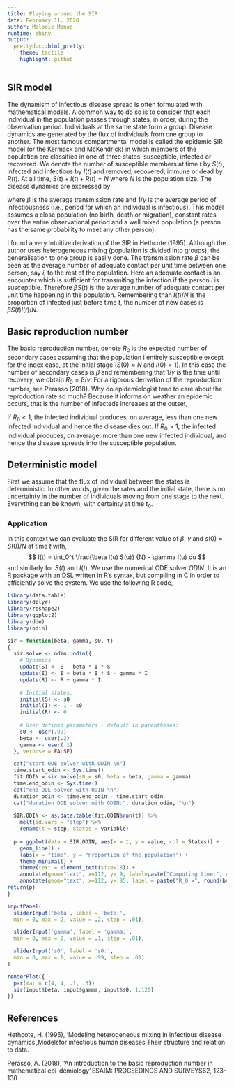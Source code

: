 ```yaml
---
title: Playing around the SIR
date: February 11, 2020
author: Melodie Monod
runtime: shiny 
output: 
  prettydoc::html_pretty:
    theme: tactile
    highlight: github
---
```


## SIR model
The dynamism of infectious disease spread is often formulated with mathematical models. A common way to do so is to consider that each individual in the population passes through states, in order, during the observation period. Individuals at the same state form a group. Disease dynamics are generated by the flux of individuals from one group to another. The most famous compartmental model is called the epidemic SIR model (or the Kermack and McKendrick) in which members of the population are classified in one of three states: susceptible, infected or recovered. We denote the number of susceptible members at time $t$ by $S(t)$, infected and infectious by $I(t)$ and removed, recovered, immune or dead by $R(t)$. At all time, $S(t)+I(t)+R(t) = N$ where $N$ is the population size. The disease dynamics are expressed by
\begin{aligned} 
  \frac{dS(t)}{dt} &= - \frac{\beta I(t) S(t)} {N}, \\
  \frac{dI(t)}{dt} &= \frac{\beta I(t) S(t)} {N} - \gamma I(t), \\
  \frac{dR(t)}{dt} &= \frac{\beta I(t) S(t)} {N}.
\end{aligned} 
where $\beta$ is the average transmission rate and $1/\gamma$ is the average period of infectiousness (i.e., period for which an individual is infectious). This model assumes a close population (no birth, death or migration), constant rates over the entire observational period and a well mixed population (a person has the same probability to meet any other person).

I found a very intuitive derivation of the SIR in Hethcote (1995). Although the author uses heterogeneous mixing (population is divided into groups), the generalisation to one group is easily done.
The transmission rate $\beta$ can be seen as the average number of adequate contact per unit time between one person, say $i$, to the rest of the population. Here an adequate contact is an encounter which is sufficient for transmiting the infection if the person $i$ is susceptible. Therefore $\beta S(t)$ is the average number of adequate contact per unit time happening in the population. Remembering than $I(t)/N$ is the proportion of infected just before time $t$, the number of new cases is $\beta S(t) I(t)/N$.

## Basic reproduction number
The basic reproduction number, denote $R_0$ is the expected number of secondary cases assuming that the population i entirely susceptible except for the index case, at the initial stage ($S(0) \approx N$ and $I(0) = 1$). In this case the number of secondary cases is $\beta$ and remembering that $1/\gamma$ is the time until recovery, we obtain $R_0 = \beta/\gamma$. For a rigorous derivation of the reproduction number, see Perasso (2018). Why do epidemiologist tend to care about the reproduction rate so much? Because it informs on weather an epidemic occurs, that is the number of infecteds increases at the outset, 
\begin{aligned} 
  \frac{\beta I(0) S(0)} {N} - \gamma I(0) &> 0, \\
  \frac{\beta}{\gamma} = R_0 &> 1.
\end{aligned} 

If $R_0<1$, the infected individual produces, on average, less than one new infected individual and hence the disease dies out. If $R_0>1$, the infected individual produces, on average, more than one new infected individual, and hence the disease spreads into the susceptible population.

## Deterministic model
First we assume that the flux of individual between the states is deterministic. In other words, given the rates and the initial state, there is no uncertainty in the number of individuals moving from one stage to the next. Everything can be known, with certainty at time $t_0$.

### Application
In this context we can evaluate the SIR for different value of $\beta$, $\gamma$ and $s(0) = S(0)/N$ at time $t$ with,
$$ I(t) = \int_0^t \frac{\beta I(u) S(u)} {N} - \gamma I(u) du $$
and similarly for $S(t)$ and $I(t)$. We use the numerical ODE solver *ODIN*. It is an R package with an DSL written in R's syntax, but compiling in C in order to efficiently solve the system. We use the following R code,

```r
library(data.table)
library(dplyr)
library(reshape2)
library(ggplot2)
library(dde)
library(odin)

sir = function(beta, gamma, s0, t)
{
  sir.solve <- odin::odin({
    # Dynamics
    update(S) <- S - beta * I * S
    update(I) <- I + beta * I * S - gamma * I
    update(R) <- R + gamma * I
    
    # Initial states:
    initial(S) <- s0
    initial(I) <- 1 - s0
    initial(R) <- 0
    
    # User defined parameters - default in parentheses:
    s0 <- user(.99)
    beta <- user(.2)
    gamma <- user(.1)
  }, verbose = FALSE)

  cat("start ODE solver with ODIN \n")
  time.start_odin <- Sys.time()
  fit.ODIN = sir.solve(s0 = s0, beta = beta, gamma = gamma)
  time.end_odin <- Sys.time()
  cat("end ODE solver with ODIN \n")
  duration_odin <- time.end_odin - time.start_odin
  cat("duration ODE solver with ODIN:", duration_odin, "\n")
  
  SIR.ODIN <- as.data.table(fit.ODIN$run(t)) %>%
    melt(id.vars = "step") %>%
    rename(t = step, States = variable)
  
  p = ggplot(data = SIR.ODIN, aes(x = t, y = value, col = States)) +
    geom_line() + 
    labs(x = "time", y = "Proportion of the population") +
    theme_minimal() +
    theme(text = element_text(size=18)) + 
    annotate(geom="text", x=112, y=.9, label=paste("Computing time:", round(duration_odin, 4), "s")) + 
    annotate(geom="text", x=112, y=.85, label = paste("R_0 =", round(beta/gamma, 2)))
return(p)
}
```

```r
inputPanel(
  sliderInput('beta', label = 'beta:',
  min = 0, max = 2, value = .2, step = .01),

  sliderInput('gamma', label = 'gamma:',
  min = 0, max = 2, value = .1, step = .01),

  sliderInput('s0', label = 's0:',
  min = 0, max = 1, value = .99, step = .01)
)

renderPlot({
  par(mar = c(4, 4, .1, .5))
  sir(input$beta, input$gamma, input$s0, 1:120)
})
```



## References
Hethcote, H. (1995), ‘Modeling heterogeneous mixing in infectious disease dynamics’,Modelsfor infectious human diseases Their structure and relation to data.

Perasso, A. (2018), ‘An introduction to the basic reproduction number in mathematical epi-demiology’,ESAIM: PROCEEDINGS AND SURVEYS62, 123–138
